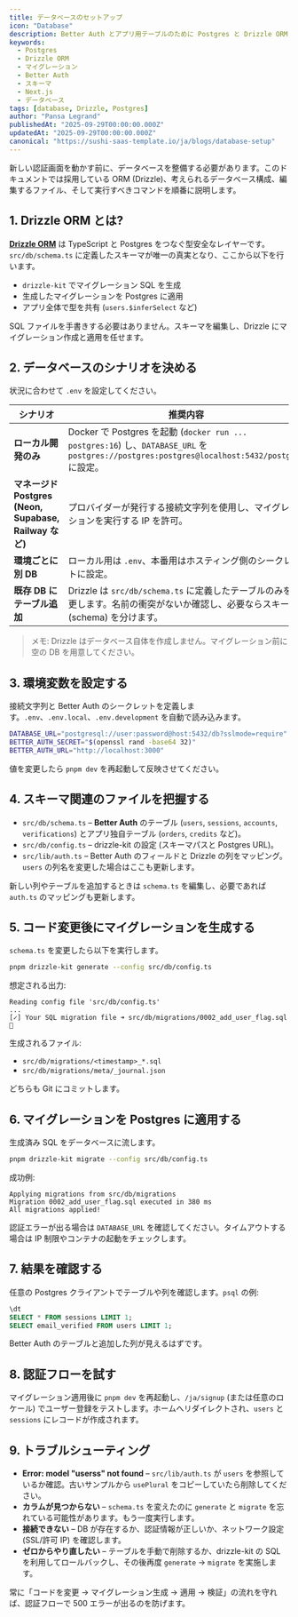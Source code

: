 ```yaml
---
title: データベースのセットアップ
icon: "Database"
description: Better Auth とアプリ用テーブルのために Postgres と Drizzle ORM を準備する手順。
keywords:
  - Postgres
  - Drizzle ORM
  - マイグレーション
  - Better Auth
  - スキーマ
  - Next.js
  - データベース
tags: [database, Drizzle, Postgres]
author: "Pansa Legrand"
publishedAt: "2025-09-29T00:00:00.000Z"
updatedAt: "2025-09-29T00:00:00.000Z"
canonical: "https://sushi-saas-template.io/ja/blogs/database-setup"
---
```


新しい認証画面を動かす前に、データベースを整備する必要があります。このドキュメントでは採用している ORM (Drizzle)、考えられるデータベース構成、編集するファイル、そして実行すべきコマンドを順番に説明します。

## 1. Drizzle ORM とは?

**[Drizzle ORM](https://orm.drizzle.team/)** は TypeScript と Postgres をつなぐ型安全なレイヤーです。`src/db/schema.ts` に定義したスキーマが唯一の真実となり、ここから以下を行います。

- `drizzle-kit` でマイグレーション SQL を生成
- 生成したマイグレーションを Postgres に適用
- アプリ全体で型を共有 (`users.$inferSelect` など)

SQL ファイルを手書きする必要はありません。スキーマを編集し、Drizzle にマイグレーション作成と適用を任せます。

## 2. データベースのシナリオを決める

状況に合わせて `.env` を設定してください。

| シナリオ | 推奨内容 |
| --- | --- |
| **ローカル開発のみ** | Docker で Postgres を起動 (`docker run ... postgres:16`) し、`DATABASE_URL` を `postgres://postgres:postgres@localhost:5432/postgres` に設定。 |
| **マネージド Postgres (Neon, Supabase, Railway など)** | プロバイダーが発行する接続文字列を使用し、マイグレーションを実行する IP を許可。 |
| **環境ごとに別 DB** | ローカル用は `.env`、本番用はホスティング側のシークレットに設定。 |
| **既存 DB にテーブル追加** | Drizzle は `src/db/schema.ts` に定義したテーブルのみを変更します。名前の衝突がないか確認し、必要ならスキーマ (schema) を分けます。 |

> メモ: Drizzle はデータベース自体を作成しません。マイグレーション前に空の DB を用意してください。

## 3. 環境変数を設定する

接続文字列と Better Auth のシークレットを定義します。`.env`、`.env.local`、`.env.development` を自動で読み込みます。

```bash  title=".env"
DATABASE_URL="postgresql://user:password@host:5432/db?sslmode=require"
BETTER_AUTH_SECRET="$(openssl rand -base64 32)"
BETTER_AUTH_URL="http://localhost:3000"
```

値を変更したら `pnpm dev` を再起動して反映させてください。

## 4. スキーマ関連のファイルを把握する

- `src/db/schema.ts` – **Better Auth** のテーブル (`users`, `sessions`, `accounts`, `verifications`) とアプリ独自テーブル (`orders`, `credits` など)。
- `src/db/config.ts` – drizzle-kit の設定 (スキーマパスと Postgres URL)。
- `src/lib/auth.ts` – Better Auth のフィールドと Drizzle の列をマッピング。`users` の列名を変更した場合はここも更新します。

新しい列やテーブルを追加するときは `schema.ts` を編集し、必要であれば `auth.ts` のマッピングも更新します。

## 5. コード変更後にマイグレーションを生成する

`schema.ts` を変更したら以下を実行します。

```bash
pnpm drizzle-kit generate --config src/db/config.ts
```

想定される出力:

```
Reading config file 'src/db/config.ts'
...
[✓] Your SQL migration file ➜ src/db/migrations/0002_add_user_flag.sql 🚀
```

生成されるファイル:

- `src/db/migrations/<timestamp>_*.sql`
- `src/db/migrations/meta/_journal.json`

どちらも Git にコミットします。

## 6. マイグレーションを Postgres に適用する

生成済み SQL をデータベースに流します。

```bash
pnpm drizzle-kit migrate --config src/db/config.ts
```

成功例:

```
Applying migrations from src/db/migrations
Migration 0002_add_user_flag.sql executed in 380 ms
All migrations applied!
```

認証エラーが出る場合は `DATABASE_URL` を確認してください。タイムアウトする場合は IP 制限やコンテナの起動をチェックします。

## 7. 結果を確認する

任意の Postgres クライアントでテーブルや列を確認します。`psql` の例:

```sql
\dt
SELECT * FROM sessions LIMIT 1;
SELECT email_verified FROM users LIMIT 1;
```

Better Auth のテーブルと追加した列が見えるはずです。

## 8. 認証フローを試す

マイグレーション適用後に `pnpm dev` を再起動し、`/ja/signup` (または任意のロケール) でユーザー登録をテストします。ホームへリダイレクトされ、`users` と `sessions` にレコードが作成されます。

## 9. トラブルシューティング

- **Error: model "userss" not found** – `src/lib/auth.ts` が `users` を参照しているか確認。古いサンプルから `usePlural` をコピーしていたら削除してください。
- **カラムが見つからない** – `schema.ts` を変えたのに `generate` と `migrate` を忘れている可能性があります。もう一度実行します。
- **接続できない** – DB が存在するか、認証情報が正しいか、ネットワーク設定 (SSL/許可 IP) を確認します。
- **ゼロからやり直したい** – テーブルを手動で削除するか、drizzle-kit の SQL を利用してロールバックし、その後再度 `generate` → `migrate` を実施します。

常に「コードを変更 → マイグレーション生成 → 適用 → 検証」の流れを守れば、認証フローで 500 エラーが出るのを防げます。
